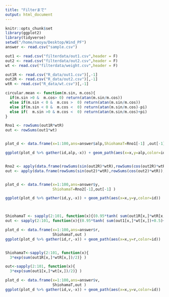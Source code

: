 ---
title: "Filterまで"
output: html_document
---

```{r setup, include=FALSE}
knitr::opts_chunk$set
library(ggplot2)
library(tidyverse)
setwd("/home/naoya/Desktop/Wind_PF")
answer <- read.csv("sample.csv")

out1 <- read.csv("filterdata/out1.csv",header = F)
out2 <- read.csv("filterdata/out2.csv",header = F)
wt <- read.csv("filterdata/weight.csv",header = F)

out1R <- read.csv("R_data/out1.csv")[,-1]
out2R <- read.csv("R_data/out2.csv")[,-1]
wtR <- read.csv("R_data/wt.csv")[,-1]

```


```{r}
circular.mean <- function(m.sin, m.cos){
  if(m.sin >0 &  m.cos> 0) return(atan(m.sin/m.cos))
  else if(m.sin < 0 &  m.cos >  0) return(atan(m.sin/m.cos))
  else if(m.sin < 0 &  m.cos <  0) return(atan(m.sin/m.cos)-pi)
  else if(  m.sin >0 & m.cos <  0) return(atan(m.sin/m.cos)+pi)
}

Rno1 <- rowSums(out1R*wtR)
out <- rowSums(out1*wt)


plot_d <- data.frame(x=1:100,ans=answer$alp,ShiohamaT=Rno1[-1] ,out[-1] )

ggplot(plot_d %>% gather(id,alp,-x)) + geom_path(aes(x=x,y=alp,color=id)) 


Rno2 <- apply(data.frame(rowSums(sin(out2R)*wtR),rowSums(cos(out2R)*wtR)),1,function(x) circular.mean(x[1],x[2]))
out <- apply(data.frame(rowSums(sin(out2)*wtR),rowSums(cos(out2)*wtR)),1,function(x) circular.mean(x[1],x[2]))


plot_d <- data.frame(x=1:100,ans=answer$y,
                     ShiohamaT=Rno2[-1],out[-1] )

ggplot(plot_d %>% gather(id,y,-x)) + geom_path(aes(x=x,y=y,color=id)) 



ShiohamaT <- sapply(2:101, function(x){(0.95*tanh( sum(out1R[x,]*wtR[x,])+0.5)+1)/2 })
out <- sapply(2:101, function(x){(0.95*tanh( sum(out1[x,]*wt[x,])+0.5)+1)/2 })

plot_d <- data.frame(x=1:100,ans=answer$r,
                     ShiohamaT,out )
ggplot(plot_d %>% gather(id,r,-x)) + geom_path(aes(x=x,y=r,color=id)) 


ShiohamaT<-sapply(2:101, function(x){
  3*exp(sum(out1R[x,]*wtR[x,])/2)} )

out<-sapply(2:101, function(x){
  3*exp(sum(out1[x,]*wt[x,])/2)} )

plot_d <- data.frame(x=1:100,ans=answer$v,
                     ShiohamaT,out )
ggplot(plot_d %>% gather(id,v,-x)) + geom_path(aes(x=x,y=v,color=id)) 

```

